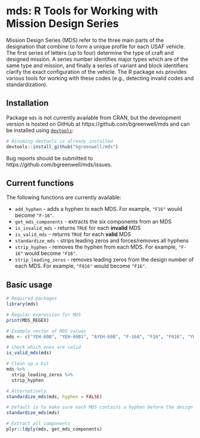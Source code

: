 # mds: R Tools for Working with Mission Design Series

Mission Design Series (MDS) refer to the three main parts of the designation that combine to form a unique profile for each USAF vehicle. The first series of letters (up to four) determine the type of craft and designed mission. A series number identifies major types which are of the same type and mission, and finally a series of variant and block identifiers clarify the exact configuration of the vehicle. The R package `mds` provides various tools for working with these codes (e.g., detecting invalid codes and standardization).

## Installation
Package `mds` is not currently available from CRAN, but the development version is hosted on GitHub at https://github.com/bgreenwell/mds and can be installed using [`devtools`](https://github.com/hadley/devtools):
```r
# Assuming devtools is already installed
devtools::install_github("bgreenwell/mds")
```
Bug reports should be submitted to https://github.com/bgreenwell/mds/issues.

## Current functions

The following functions are currently available:

  * `add_hyphen` - adds a hyphen to each MDS. For example, `"F16"` would become `"F-16"`.   
  * `get_mds_components` - extracts the six components from an MDS
  * `is_invalid_mds` - returns `TRUE` for each __invalid__ MDS
  * `is_valid_mds` - returns `TRUE` for each __valid__ MDS
  * `standardize_mds` - strips leading zeros and forces/removes all hyphens
  * `strip_hyphen` - removes the hyphen from each MDS. For example, `"F-16"` would become `"F16"`.
  * `strip_leading_zeros` - removes leading zeros from the design number of each MDS. For example, `"F016"` would become `"F16"`.

## Basic usage

```r
# Required packages
library(mds)

# Regular expression for MDS
print(MDS_REGEX)

# Example vector of MDS values
mds <- c("YEH-60B", "YEH-60B1", "AYEH-60B", "F-16A", "F16", "F016", "YRAH-66A")

# Check which ones are valid
is_valid_mds(mds)

# Clean up a bit
mds %>%
  strip_leading_zeros %>%
  strip_hyphen

# Alternatively
standardize_mds(mds, hyphen = FALSE)

# Default is to make sure each MDS contains a hyphen before the design number
standardize_mds(mds)

# Extract all components
plyr::ldply(mds, get_mds_components)
```
